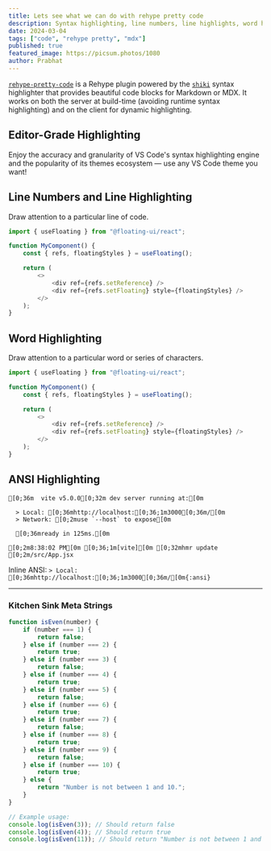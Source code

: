 ```yaml
---
title: Lets see what we can do with rehype pretty code
description: Syntax highlighting, line numbers, line highlights, word highlights
date: 2024-03-04
tags: ["code", "rehype pretty", "mdx"]
published: true
featured_image: https://picsum.photos/1080
author: Prabhat
---
```


[`rehype-pretty-code`](https://github.com/atomiks/rehype-pretty-code) is a Rehype plugin powered by the
[`shiki`](https://github.com/shikijs/shiki) syntax highlighter that provides beautiful code blocks for Markdown or MDX. It works on both the server at build-time (avoiding runtime syntax highlighting) and on the client for dynamic highlighting.

## Editor-Grade Highlighting

<span className="mix-blend-plus-lighter text-zinc-400/80">
    Enjoy the accuracy and granularity of VS Code's syntax highlighting engine and the popularity of its themes ecosystem — use any VS Code theme you want!
</span>

## Line Numbers and Line Highlighting

Draw attention to a particular line of code.

```js {4} showLineNumbers
import { useFloating } from "@floating-ui/react";

function MyComponent() {
    const { refs, floatingStyles } = useFloating();

    return (
        <>
            <div ref={refs.setReference} />
            <div ref={refs.setFloating} style={floatingStyles} />
        </>
    );
}
```

## Word Highlighting

Draw attention to a particular word or series of characters.

```js /floatingStyles/
import { useFloating } from "@floating-ui/react";

function MyComponent() {
    const { refs, floatingStyles } = useFloating();

    return (
        <>
            <div ref={refs.setReference} />
            <div ref={refs.setFloating} style={floatingStyles} />
        </>
    );
}
```

## ANSI Highlighting

```ansi
[0;36m  vite v5.0.0[0;32m dev server running at:[0m

  > Local: [0;36mhttp://localhost:[0;36;1m3000[0;36m/[0m
  > Network: [0;2muse `--host` to expose[0m

  [0;36mready in 125ms.[0m

[0;2m8:38:02 PM[0m [0;36;1m[vite][0m [0;32mhmr update [0;2m/src/App.jsx
```

Inline ANSI: `> Local: [0;36mhttp://localhost:[0;36;1m3000[0;36m/[0m{:ansi}`

---

### Kitchen Sink Meta Strings

```js showLineNumbers {2-4} title="isEven.js" /console/ caption="Im a caption"
function isEven(number) {
    if (number === 1) {
        return false;
    } else if (number === 2) {
        return true;
    } else if (number === 3) {
        return false;
    } else if (number === 4) {
        return true;
    } else if (number === 5) {
        return false;
    } else if (number === 6) {
        return true;
    } else if (number === 7) {
        return false;
    } else if (number === 8) {
        return true;
    } else if (number === 9) {
        return false;
    } else if (number === 10) {
        return true;
    } else {
        return "Number is not between 1 and 10.";
    }
}

// Example usage:
console.log(isEven(3)); // Should return false
console.log(isEven(4)); // Should return true
console.log(isEven(11)); // Should return "Number is not between 1 and 10."
```
